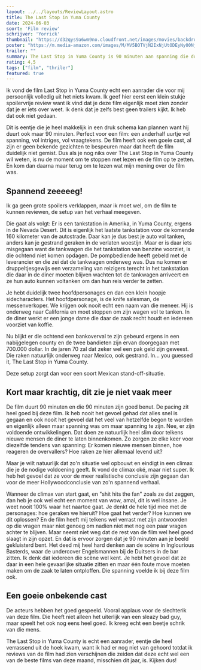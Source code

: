 ```yaml
---
layout: ../../layouts/ReviewLayout.astro
title: The Last Stop in Yuma County
date: 2024-06-03
soort: 'Film review'
schrijver: 'Yorrick'
thumbnail: "https://d32qys9a6wm9no.cloudfront.net/images/movies/backdrop/6f/c135e2d9cc5f571e9749d01f7b5eda38_1280x720.jpg?t=1712186787"
poster: "https://m.media-amazon.com/images/M/MV5BOTVjN2IxNjUtODEyNy00NjMxLTg0ZGUtZGMwN2E0ZTRhNWEzXkEyXkFqcGdeQXVyMzQwMTY2Nzk@._V1_FMjpg_UX1000_.jpg"
trailer: ""
summary: The Last Stop in Yuma County is 90 minuten aan spanning die doet denken aan de barscène uit Inglourious Basterds. Een onbekende cast zet een nagelbijtende prestatie neer waar je van geniet tot het einde, hoewel de conclusie misschien niet bij iedereen in de smaak kan vallen. 
rating: 4,5
tags: ["film", "thriler"]
featured: true
---
```


Ik vond de film Last Stop in Yuma County echt een aanrader die voor mij persoonlijk volledig uit het niets kwam. Ik geef hier eerst een klein stukje spoilervrije review want ik vind dat je deze film eigenlijk moet zien zonder dat je er iets over weet. Ik denk dat je zelfs best geen trailers kijkt. Ik heb dat ook niet gedaan. 

Dit is eentje die je heel makkelijk in een druk schema kan plannen want hij duurt ook maar 90 minuten. Perfect voor een film: een anderhalf uurtje vol spanning, vol intriges, vol vraagtekens. De film heeft ook een goeie cast, al zijn er geen bekende gezichten te bespeuren maar dat heeft de film duidelijk niet gemist. Dus als je nog niks over The Last Stop in Yuma County wil weten, is nu de moment om te stoppen met lezen en de film op te zetten. En kom dan daarna maar terug om te lezen wat mijn mening over de film was. 

## Spannend zeeeeeg!

Ik ga geen grote spoilers verklappen, maar ik moet wel, om de film te kunnen reviewen, de setup van het verhaal meegeven. 

Die gaat als volgt: Er is een tankstation in Amerika, in Yuma County, ergens in de Nevada Desert. Dit is eigenlijk het laatste tankstation voor de komende 160 kilometer van de autostrade. Daar kan je dus best je auto vol tanken, anders kan je gestrand geraken in de verlaten woestijn. Maar er is daar iets misgegaan want de tankwagen die het tankstation van benzine voorziet, is die ochtend niet komen opdagen. De pompbediende heeft gebeld met de leverancier en die zei dat de tankwagen onderweg was. Dus nu komen er druppeltjesgewijs een verzameling van reizigers terecht in het tankstation die daar in de diner moeten blijven wachten tot de tankwagen arriveert en ze hun auto kunnen voltanken om dan hun reis verder te zetten.

Je hebt duidelijk twee hoofdpersonages en dan een klein hoopje sidecharacters. Het hoofdpersonage, is de knife salesman, de messenverkoper. We krijgen ook nooit echt een naam van die meneer. Hij is onderweg naar California en moet stoppen om zijn wagen vol te tanken. In de diner werkt er een jonge dame die daar de zaak recht houdt en iedereen voorziet van koffie. 

Nu blijkt er die ochtend een bankoverval te zijn gebeurd ergens in een nabijgelegen county en de twee bandieten zijn ervan doorgegaan met 700.000 dollar. In de jaren 70 zal dat zeker wel een pak geld zijn geweest. Die raken natuurlijk onderweg naar Mexico, ook gestrand. In... you guessed it, The Last Stop in Yuma County. 

Deze setup zorgt dan voor een soort Mexican stand-off-situatie.



## Kort maar krachtig, dit zie je niet vaak meer

De film duurt 90 minuten en die 90 minuten zijn goed benut. De pacing zit heel goed bij deze film. Ik heb nooit het gevoel gehad dat alles snel is gegaan en ook nooit het gevoel dat het veel van hetzelfde begon te worden en eigenlijk alleen maar spanning was om maar spanning te zijn. Nee, er zijn voldoende ontwikkelingen. Dat doen ze natuurlijk heel slim door telkens nieuwe mensen de diner te laten binnenkomen. Zo zorgen ze elke keer voor diezelfde tendens van spanning: Er komen nieuwe mensen binnen, hoe reageren de overvallers? Hoe raken ze hier allemaal levend uit? 

Maar je wilt natuurlijk dat zo'n situatie wel opbouwt en eindigt in een climax die je de nodige voldoening geeft. Ik vond de climax oké, maar niet super. Ik heb het gevoel dat ze voor de meer realistische conclusie zijn gegaan dan voor de meer Hollywoodconclusie van zo'n spannend verhaal. 

Wanneer de climax van start gaat, en "shit hits the fan" zoals ze dat zeggen, dan heb je ook wel echt een moment van wow, amai, dit is wel insane. Je weet nooit 100% waar het naartoe gaat. Je denkt de hele tijd mee met de personages: hoe geraken we hieruit? Hoe gaat het verder? Hoe kunnen we dit oplossen? En de film heeft mij telkens wel verrast met zijn antwoorden op die vragen maar niet genoeg om nadien niet met nog een paar vragen achter te blijven. Maar neemt niet weg dat de rest van de film wel heel goed slaagt in zijn opzet. En dat is ervoor zorgen dat je 90 minuten aan je beeld gekluisterd bent. Het deed mij heel hard denken aan de scène in Inglourious Basterds, waar de undercover Engelsmannen bij de Duitsers in de bar zitten. Ik denk dat iedereen die scène wel kent. Je hebt het gevoel dat ze daar in een hele gevaarlijke situatie zitten en maar één foute move moeten maken om de zaak te laten ontploffen. Die spanning voelde ik bij deze film ook.



## Een goeie onbekende cast

De acteurs hebben het goed gespeeld. Vooral applaus voor de slechterik van deze film. Die heeft niet alleen het uiterlijk van een sleazy bad guy, maar speelt het ook nog eens heel goed. Ik kreeg echt een beetje schrik van die mens. 



The Last Stop in Yuma County is echt een aanrader, eentje die heel verrassend uit de hoek kwam, want ik had er nog niet van gehoord totdat ik reviews van de film had zien verschijnen die zeiden dat deze echt wel een van de beste films van deze maand, misschien dit jaar, is. Kijken dus!